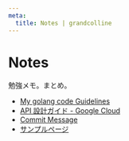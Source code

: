 ```yaml
---
meta:
  title: Notes | grandcolline
---
```


<div className="content">

# Notes

勉強メモ。まとめ。

- [My golang code Guidelines](/notes/golang_gideline)
- [API 設計ガイド - Google Cloud](https://cloud.google.com/apis/design)
- [Commit Message](/notes/commit_message)
- [サンプルページ](/notes/sample)

</div>
